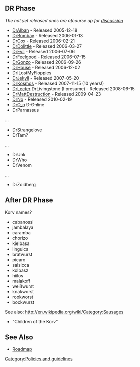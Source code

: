 == DR Phase ==
''The not yet released ones are ofcourse up for [[Talk:Versioning|discussion]]''

* [[Release:DrAlban|DrAlban]] - Released 2005-12-18
* [[Release:DrBombay|DrBombay]] - Released 2006-01-13
* [[Release:DrCox|DrCox]] - Released 2006-02-21
* [[Release:DrDolittle|DrDolittle]] - Released 2006-03-27
* [[Release:DrEvil|DrEvil]] - Released 2006-07-06
* [[Release:DrFeelgood|DrFeelgood]] - Released 2006-07-15
* [[Release:DrGonzo|DrGonzo]] - Released 2006-09-26
* [[Release:DrHouse|DrHouse]] - Released 2006-12-02
* DrILostMyFloppies
* [[Release:DrJekyll|DrJekyll]] - Released 2007-05-20
* [[Release:DrKosmos|DrKosmos]] - Released 2007-11-15 (10 years!)
* [[Release:DrLecter|DrLecter]] <s>DrLivingstone (I presume)</s> - Released 2008-06-15
* [[Release:DrMattDestruction|DrMattDestruction]] - Released 2009-04-23
* [[Release:DrNo|DrNo]] - Released 2010-02-19
* [[Release:DrO_o|DrO_o]] <s>DrOnline</s>
* DrParnassus
...
* DrStrangelove
* DrTam?
...
* DrUnk
* DrWho
* DrVenom
...
* DrZoidberg

== After DR Phase ==
Korv names?

* cabanossi
* jambalaya
* caramba
* chorizo
* kielbasa
* linguica
* bratwurst
* picaro
* salsicca
* kolbasz
* hiilos
* malakoff
* weißwurst
* knakworst
* rookworst
* bockwurst

See also: http://en.wikipedia.org/wiki/Category:Sausages

* "Children of the Korv"

== See Also ==
* [[Roadmap]]

[[Category:Policies and guidelines]]